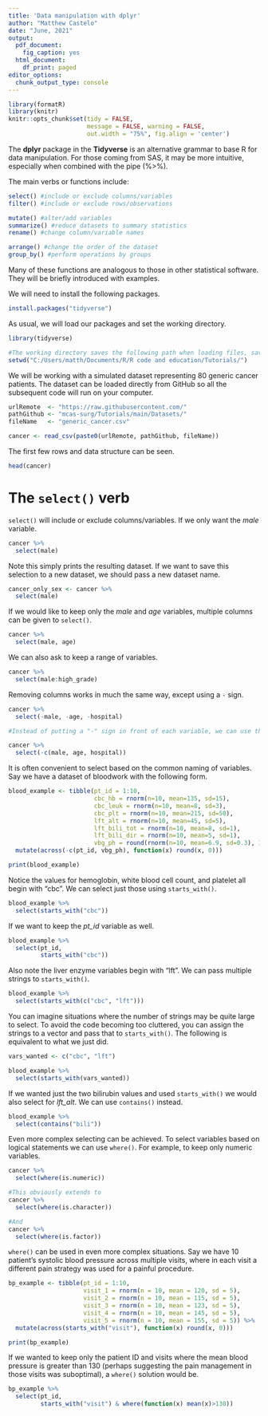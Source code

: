 ```yaml
---
title: 'Data manipulation with dplyr'
author: "Matthew Castelo"
date: "June, 2021"
output:
  pdf_document:
    fig_caption: yes
  html_document:
    df_print: paged
editor_options:
  chunk_output_type: console
---
```


```r
library(formatR)
library(knitr)
knitr::opts_chunk$set(tidy = FALSE, 
                      message = FALSE, warning = FALSE,
                      out.width = "75%", fig.align = 'center')
```

The **dplyr** package in the **Tidyverse** is an alternative grammar to base R for data manipulation. For those coming from SAS, it may be more intuitive, especially when combined with the pipe (%>%). 

The main verbs or functions include: 
```r
select() #include or exclude columns/variables
filter() #include or exclude rows/observations

mutate() #alter/add variables
summarize() #reduce datasets to summary statistics
rename() #change column/variable names

arrange() #change the order of the dataset
group_by() #perform operations by groups
```

Many of these functions are analogous to those in other statistical software. They will be briefly introduced with examples. 

We will need to install the following packages. 

```r
install.packages("tidyverse")
```

As usual, we will load our packages and set the working directory. 

```r
library(tidyverse)

#The working directory saves the following path when loading files, saving plots, etc
setwd("C:/Users/matth/Documents/R/R code and education/Tutorials/")
```

We will be working with a simulated dataset representing 80 generic cancer patients. The dataset can be loaded directly from GitHub so all the subsequent code will run on your computer. 

```r
urlRemote  <- "https://raw.githubusercontent.com/"
pathGithub <- "mcas-surg/Tutorials/main/Datasets/"
fileName   <- "generic_cancer.csv"

cancer <- read_csv(paste0(urlRemote, pathGithub, fileName))
```

The first few rows and data structure can be seen. 
```r
head(cancer)
```

# The `select()` verb

`select()` will include or exclude columns/variables. If we only want the *male* variable.
```r
cancer %>% 
  select(male)
```

Note this simply prints the resulting dataset. If we want to save this selection to a new dataset, we should pass a new dataset name.

```r
cancer_only_sex <- cancer %>% 
  select(male)
```

If we would like to keep only the *male* and *age* variables, multiple columns can be given to `select()`. 

```r
cancer %>% 
  select(male, age)
```

We can also ask to keep a range of variables.
```r
cancer %>% 
  select(male:high_grade)
```

Removing columns works in much the same way, except using a `-` sign. 

```r
cancer %>% 
  select(-male, -age, -hospital)

#Instead of putting a "-" sign in front of each variable, we can use the following notation

cancer %>%
  select(-c(male, age, hospital))
```
 
It is often convenient to select based on the common naming of variables. Say we have a dataset of bloodwork with the following form. 

```r
blood_example <- tibble(pt_id = 1:10,
                        cbc_hb = rnorm(n=10, mean=135, sd=15),
                        cbc_leuk = rnorm(n=10, mean=8, sd=3),
                        cbc_plt = rnorm(n=10, mean=215, sd=50),
                        lft_alt = rnorm(n=10, mean=45, sd=5),
                        lft_bili_tot = rnorm(n=10, mean=8, sd=1),
                        lft_bili_dir = rnorm(n=10, mean=5, sd=1),
                        vbg_ph = round(rnorm(n=10, mean=6.9, sd=0.3), 1)) %>% 
  mutate(across(-c(pt_id, vbg_ph), function(x) round(x, 0)))

print(blood_example)
```

Notice the values for hemoglobin, white blood cell count, and platelet all begin with "cbc". We can select just those using `starts_with()`. 

```r
blood_example %>% 
  select(starts_with("cbc"))
```

If we want to keep the *pt_id* variable as well.

```r
blood_example %>% 
  select(pt_id,
         starts_with("cbc"))
```

Also note the liver enzyme variables begin with "lft". We can pass multiple strings to `starts_with()`.

```r
blood_example %>% 
  select(starts_with(c("cbc", "lft")))
```

You can imagine situations where the number of strings may be quite large to select. To avoid the code becoming too cluttered, you can assign the strings to a vector and pass that to `starts_with()`. The following is equivalent to what we just did.

```r
vars_wanted <- c("cbc", "lft")

blood_example %>% 
  select(starts_with(vars_wanted))
```

If we wanted just the two bilirubin values and used `starts_with()` we would also select for *lft_alt*. We can use `contains()` instead.

```r
blood_example %>% 
  select(contains("bili"))
```

Even more complex selecting can be achieved. To select variables based on logical statements we can use `where()`. For example, to keep only numeric variables. 

```r
cancer %>% 
  select(where(is.numeric))
```
```r
#This obviously extends to 
cancer %>% 
  select(where(is.character))

#And
cancer %>% 
  select(where(is.factor))
```

`where()` can be used in even more complex situations. Say we have 10 patient's systolic blood pressure across multiple visits, where in each visit a different pain strategy was used for a painful procedure.

```r
bp_example <- tibble(pt_id = 1:10,
                     visit_1 = rnorm(n = 10, mean = 120, sd = 5),
                     visit_2 = rnorm(n = 10, mean = 115, sd = 5),
                     visit_3 = rnorm(n = 10, mean = 123, sd = 5),
                     visit_4 = rnorm(n = 10, mean = 145, sd = 5),
                     visit_5 = rnorm(n = 10, mean = 155, sd = 5)) %>% 
  mutate(across(starts_with("visit"), function(x) round(x, 0)))

print(bp_example)
```

If we wanted to keep only the patient ID and visits where the mean blood pressure is greater than 130 (perhaps suggesting the pain management in those visits was suboptimal), a `where()` solution would be. 

```r
bp_example %>% 
  select(pt_id,
         starts_with("visit") & where(function(x) mean(x)>130))
```







